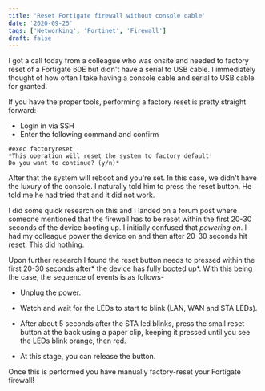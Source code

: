 ```yaml
---
title: 'Reset Fortigate firewall without console cable'
date: '2020-09-25'
tags: ['Networking', 'Fortinet', 'Firewall']
draft: false
---
```

I got a call today from a colleague who was onsite and needed to factory reset of a Fortigate 60E but didn't have a serial to USB cable. I immediately thought of how often I take having a console cable and serial to USB cable for granted. 

If you have the proper tools, performing a factory reset is pretty straight forward:

- Login in via SSH
- Enter the following command and confirm

```
#exec factoryreset  
*This operation will reset the system to factory default!
Do you want to continue? (y/n)*
``` 
After that the system will reboot and you're set. In this case, we didn't have the luxury of the console. I naturally told him to press the reset button. He told me he had tried that and it did not work. 

I did some quick research on this and I landed on a forum post where someone mentioned that the firewall has to be reset within the first 20-30 seconds of the device booting up. I initially confused that *powering on*. I had my colleague power the device on and then after 20-30 seconds hit reset. This did nothing. 

Upon further research I found the reset button needs to pressed within the first 20-30 seconds after* the device has fully booted up*. With this being the case, the sequence of events is as follows- 

- Unplug the power. 
- Watch and wait  for the LEDs to start to blink (LAN, WAN and STA LEDs). 
- After about 5 seconds after the STA led  blinks, press the small reset button at the back using a paper clip, keeping it pressed until you see the LEDs blink orange, then red.

- At this stage, you can release the button. 

Once this is performed you have manually factory-reset your Fortigate firewall! 
 